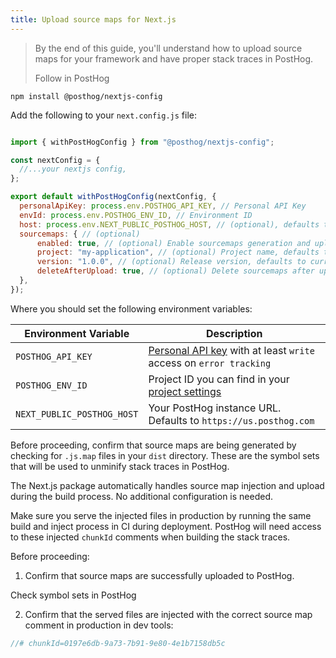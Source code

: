```yaml
---
title: Upload source maps for Next.js
---
```



> By the end of this guide, you'll understand how to upload source maps for your framework and have proper stack traces in PostHog.
>
> <CallToAction type="primary" to="https://us.posthog.com/onboarding/error_tracking?step=source_maps">
>    Follow in PostHog
> </CallToAction>

<Steps>
<Step title="Install the PostHog Next.js config package" subtitle="Your goal in this step: Install the PostHog Next.js config package." badge="required">

  ```shell
  npm install @posthog/nextjs-config
  ```

</Step>
<Step title="Add PostHog config to your Next.js app" subtitle="Your goal in this step: Add PostHog config to your Next.js app." badge="required">

  Add the following to your `next.config.js` file:

  ```js file=next.config.js

  import { withPostHogConfig } from "@posthog/nextjs-config";

  const nextConfig = {
    //...your nextjs config,
  };

  export default withPostHogConfig(nextConfig, {
    personalApiKey: process.env.POSTHOG_API_KEY, // Personal API Key
    envId: process.env.POSTHOG_ENV_ID, // Environment ID
    host: process.env.NEXT_PUBLIC_POSTHOG_HOST, // (optional), defaults to https://us.posthog.com
    sourcemaps: { // (optional)
        enabled: true, // (optional) Enable sourcemaps generation and upload, default to true on production builds
        project: "my-application", // (optional) Project name, defaults to repository name
        version: "1.0.0", // (optional) Release version, defaults to current git commit
        deleteAfterUpload: true, // (optional) Delete sourcemaps after upload, defaults to true
    },
  });

  ```

  Where you should set the following environment variables:

  | Environment Variable | Description |
  | --- | --- |
  | `POSTHOG_API_KEY` | [Personal API key](https://app.posthog.com/settings/user-api-keys#variables) with at least `write` access on `error tracking` |
  | `POSTHOG_ENV_ID` | Project ID you can find in your [project settings](https://app.posthog.com/settings/environment#variables) |
  | `NEXT_PUBLIC_POSTHOG_HOST` | Your PostHog instance URL. Defaults to `https://us.posthog.com` |

</Step>

<Step checkpoint title="Verify source map generation" subtitle="Confirm source maps are being generated">

Before proceeding, confirm that source maps are being generated by checking for `.js.map` files in your `dist` directory. These are the symbol sets that will be used to unminify stack traces in PostHog.

</Step>

<Step title="Inject and upload source maps" subtitle="Your goal in this step: Automatically inject metadata during the build process." badge="required">
 
  The Next.js package automatically handles source map injection and upload during the build process. No additional configuration is needed.

  Make sure you serve the injected files in production by running the same build and inject process in CI during deployment. PostHog will need access to these injected `chunkId` comments when building the stack traces.

</Step>

<Step checkpoint title="Verify source map upload and injection" subtitle="Confirm source maps are properly uploaded and injected">

Before proceeding:

1. Confirm that source maps are successfully uploaded to PostHog. 

<div className="mt-4 mb-2">

<CallToAction type="primary" to="https://us.posthog.com/settings/project-error-tracking#error-tracking-symbol-sets">
    Check symbol sets in PostHog
</CallToAction>

</div>

2. Confirm that the served files are injected with the correct source map comment in production in dev tools:

```js 
//# chunkId=0197e6db-9a73-7b91-9e80-4e1b7158db5c
``` 

</Step>
</Steps>